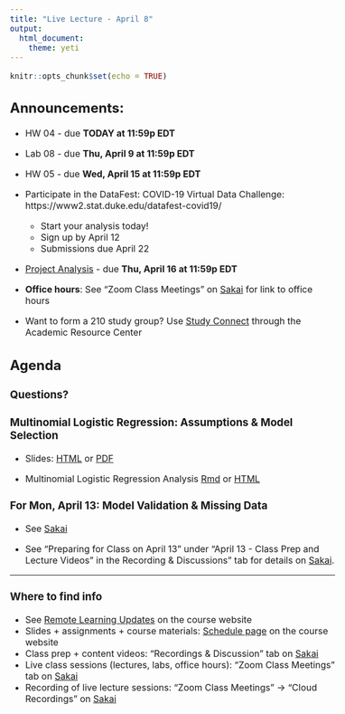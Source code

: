 ```yaml
---
title: "Live Lecture - April 8"
output: 
  html_document: 
    theme: yeti
---
```


```r
knitr::opts_chunk$set(echo = TRUE)
```

<style> 
body, p, li {
  font-size: 16px
}
</style>


## Announcements: 

- HW 04 - due **TODAY at 11:59p EDT**

- Lab 08 - due **Thu, April 9 at 11:59p EDT**

- HW 05 - due **Wed, April 15 at 11:59p EDT**

- Participate in the DataFest: COVID-19 Virtual Data Challenge: https://www2.stat.duke.edu/datafest-covid19/
  - Start your analysis today!
  - Sign up by April 12
  - Submissions due April 22
  

- [Project Analysis](https://www2.stat.duke.edu/courses/Spring20/sta210.001/project/project.html) - due **Thu, April 16 at 11:59p EDT**

- **Office hours**: See "Zoom Class Meetings" on [Sakai](https://sakai.duke.edu) for link to office hours

- Want to form a 210 study group? Use [Study Connect](https://arc.duke.edu/study-connect) through the Academic Resource Center

## Agenda

### Questions? 

### Multinomial Logistic Regression: Assumptions & Model Selection

- Slides: [HTML](https://www2.stat.duke.edu/courses/Spring20/sta210.001/slides/lec-slides/17-multinom-logistic-pt2.html) or [PDF](https://www2.stat.duke.edu/courses/Spring20/sta210.001/slides/lec-slides/17-multinom-logistic-pt2.pdf)

- Multinomial Logistic Regression Analysis [Rmd](https://www2.stat.duke.edu/courses/Spring20/sta210.001/appex/multinom-logistic-pt2.Rmd) or [HTML](https://www2.stat.duke.edu/courses/Spring20/sta210.001/appex/multinom-logistic-pt2.html)


### For Mon, April 13: Model Validation & Missing Data

- See  [Sakai](https://sakai.duke.edu)

- See "Preparing for Class on April 13" under "April 13 - Class Prep and Lecture Videos" in the Recording & Discussions" tab for details on [Sakai](https://sakai.duke.edu). 


<hr>


### Where to find info
- See [Remote Learning Updates](https://www2.stat.duke.edu/courses/Spring20/sta210.001/covid-19-updates.html) on the course website
- Slides + assignments + course materials: [Schedule page](https://www2.stat.duke.edu/courses/Spring20/sta210.001/schedule.html) on the course website
- Class prep + content videos: "Recordings & Discussion" tab on [Sakai](https://sakai.duke.edu)
- Live class sessions (lectures, labs, office hours): "Zoom Class Meetings" tab on [Sakai](https://sakai.duke.edu)
- Recording of live lecture sessions: "Zoom Class Meetings" -> "Cloud Recordings" on [Sakai](https://sakai.duke.edu)


